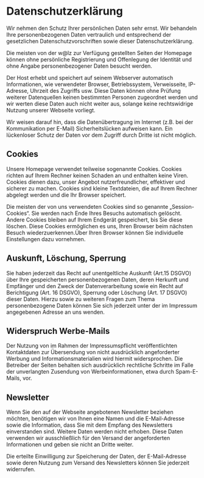 # Datenschutzerklärung

Wir nehmen den Schutz Ihrer persönlichen Daten sehr ernst. Wir behandeln Ihre
personenbezogenen Daten vertraulich und entsprechend der gesetzlichen
Datenschutzvorschriften sowie dieser Datenschutzerklärung.

Die meisten von der w@lz zur Verfügung gestellten Seiten der Homepage können
ohne persönliche Registrierung und Offenlegung der Identität und ohne Angabe
personenbezogener Daten besucht werden.

Der Host erhebt und speichert auf seinem Webserver automatisch Informationen,
wie verwendeter Browser, Betriebssystem, Verweisseite, IP-Adresse, Uhrzeit des
Zugriffs usw. Diese Daten können ohne Prüfung weiterer Datenquellen keinen
bestimmten Personen zugeordnet werden und wir werten diese Daten auch nicht
weiter aus, solange keine rechtswidrige Nutzung unserer Webseite vorliegt.

Wir weisen darauf hin, dass die Datenübertragung im Internet (z.B. bei der
Kommunikation per E-Mail) Sicherheitslücken aufweisen kann. Ein lückenloser
Schutz der Daten vor dem Zugriff durch Dritte ist nicht möglich.

## Cookies

Unsere Homepage verwendet teilweise sogenannte Cookies. Cookies richten auf
Ihrem Rechner keinen Schaden an und enthalten keine Viren. Cookies dienen dazu,
unser Angebot nutzerfreundlicher, effektiver und sicherer zu machen. Cookies
sind kleine Textdateien, die auf Ihrem Rechner abgelegt werden und die Ihr
Browser speichert.

Die meisten der von uns verwendeten Cookies sind so genannte „Session-Cookies“.
Sie werden nach Ende Ihres Besuchs automatisch gelöscht. Andere Cookies bleiben
auf Ihrem Endgerät gespeichert, bis Sie diese löschen. Diese Cookies ermöglichen
es uns, Ihren Browser beim nächsten Besuch wiederzuerkennen.Über Ihren Browser
können Sie individuelle Einstellungen dazu vornehmen.

## Auskunft, Löschung, Sperrung

Sie haben jederzeit das Recht auf unentgeltliche Auskunft (Art.15 DSGVO) über
Ihre gespeicherten personenbezogenen Daten, deren Herkunft und Empfänger und den
Zweck der Datenverarbeitung sowie ein Recht auf Berichtigung (Art. 16 DSGVO),
Sperrung oder Löschung (Art. 17 DSGVO) dieser Daten. Hierzu sowie zu weiteren
Fragen zum Thema personenbezogene Daten können Sie sich jederzeit unter der im
Impressum angegebenen Adresse an uns wenden.

## Widerspruch Werbe-Mails

Der Nutzung von im Rahmen der Impressumspflicht veröffentlichten Kontaktdaten
zur Übersendung von nicht ausdrücklich angeforderter Werbung und
Informationsmaterialien wird hiermit widersprochen. Die Betreiber der Seiten
behalten sich ausdrücklich rechtliche Schritte im Falle der unverlangten
Zusendung von Werbeinformationen, etwa durch Spam-E-Mails, vor.

## Newsletter

Wenn Sie den auf der Webseite angebotenen Newsletter beziehen möchten, benötigen
wir von Ihnen eine Namen und die E-Mail-Adresse sowie die Information, dass Sie
mit dem Empfang des Newsletters einverstanden sind. Weitere Daten werden nicht
erhoben. Diese Daten verwenden wir ausschließlich für den Versand der
angeforderten Informationen und geben sie nicht an Dritte weiter.

Die erteilte Einwilligung zur Speicherung der Daten, der E-Mail-Adresse sowie
deren Nutzung zum Versand des Newsletters können Sie jederzeit widerrufen.
